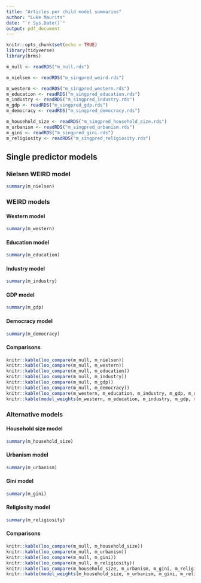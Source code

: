```yaml
---
title: "Articles per child model summaries"
author: "Luke Maurits"
date: "`r Sys.Date()`"
output: pdf_document
---
```


```r
knitr::opts_chunk$set(echo = TRUE)
library(tidyverse)
library(brms)

m_null <- readRDS("m_null.rds")

m_nielsen <- readRDS("m_singpred_weird.rds")

m_western <- readRDS("m_singpred_western.rds")
m_education <- readRDS("m_singpred_education.rds")
m_industry <- readRDS("m_singpred_industry.rds")
m_gdp <- readRDS("m_singpred_gdp.rds")
m_democracy <- readRDS("m_singpred_democracy.rds")

m_household_size <- readRDS("m_singpred_household_size.rds")
m_urbanism <- readRDS("m_singpred_urbanism.rds")
m_gini <- readRDS("m_singpred_gini.rds")
m_religiosity <- readRDS("m_singpred_religiosity.rds")
```

## Single predictor models

### Nielsen WEIRD model

```r
summary(m_nielsen)
```

### WEIRD models

#### Western model

```r
summary(m_western)
```

#### Education model

```r
summary(m_education)
```

#### Industry model

```r
summary(m_industry)
```

#### GDP model

```r
summary(m_gdp)
```

#### Democracy model

```r
summary(m_democracy)
```

#### Comparisons

```r
knitr::kable(loo_compare(m_null, m_nielsen))
knitr::kable(loo_compare(m_null, m_western))
knitr::kable(loo_compare(m_null, m_education))
knitr::kable(loo_compare(m_null, m_industry))
knitr::kable(loo_compare(m_null, m_gdp))
knitr::kable(loo_compare(m_null, m_democracy))
knitr::kable(loo_compare(m_western, m_education, m_industry, m_gdp, m_democracy))
knitr::kable(model_weights(m_western, m_education, m_industry, m_gdp, m_democracy))
```

### Alternative models

#### Household size model

```r
summary(m_household_size)
```

#### Urbanism model

```r
summary(m_urbanism)
```

#### Gini model

```r
summary(m_gini)
```

#### Religiosity model

```r
summary(m_religiosity)
```

#### Comparisons

```r
knitr::kable(loo_compare(m_null, m_household_size))
knitr::kable(loo_compare(m_null, m_urbanism))
knitr::kable(loo_compare(m_null, m_gini))
knitr::kable(loo_compare(m_null, m_religiosity))
knitr::kable(loo_compare(m_household_size, m_urbanism, m_gini, m_religiosity))
knitr::kable(model_weights(m_household_size, m_urbanism, m_gini, m_religiosity))
```
